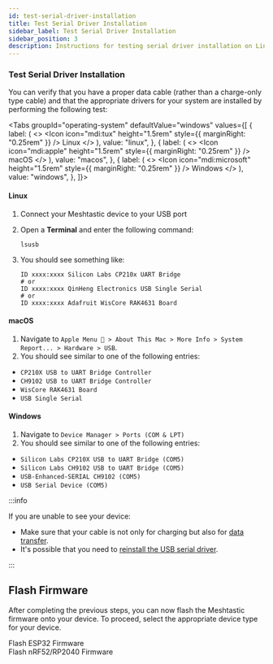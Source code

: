 ```yaml
---
id: test-serial-driver-installation
title: Test Serial Driver Installation
sidebar_label: Test Serial Driver Installation
sidebar_position: 3
description: Instructions for testing serial driver installation on Linux, macOS, or Windows.
---
```



### Test Serial Driver Installation

You can verify that you have a proper data cable (rather than a charge-only type cable) and that the appropriate drivers for your system are installed by performing the following test:

<Tabs
  groupId="operating-system"
  defaultValue="windows"
  values={[
    {
      label: (
        <>
          <Icon icon="mdi:tux" height="1.5rem" style={{ marginRight: "0.25rem" }} /> Linux
        </>
      ),
      value: "linux",
    },
    {
      label: (
        <>
          <Icon icon="mdi:apple" height="1.5rem" style={{ marginRight: "0.25rem" }} /> macOS
        </>
      ),
      value: "macos",
    },
    {
      label: (
        <>
          <Icon icon="mdi:microsoft" height="1.5rem" style={{ marginRight: "0.25rem" }} /> Windows
        </>
      ),
      value: "windows",
    },
  ]}>

<TabItem value="linux">

#### Linux

1. Connect your Meshtastic device to your USB port
2. Open a **Terminal** and enter the following command:

   ```shell
   lsusb
   ```

3. You should see something like:

   ```shell
   ID xxxx:xxxx Silicon Labs CP210x UART Bridge
   # or
   ID xxxx:xxxx QinHeng Electronics USB Single Serial
   # or
   ID xxxx:xxxx Adafruit WisCore RAK4631 Board
   ```

</TabItem>
<TabItem value="macos">

#### macOS

1. Navigate to `Apple Menu  > About This Mac > More Info > System Report... > Hardware > USB`.
2. You should see similar to one of the following entries:

- `CP210X USB to UART Bridge Controller`
- `CH9102 USB to UART Bridge Controller`
- `WisCore RAK4631 Board`
- `USB Single Serial`

</TabItem>
<TabItem value="windows">

#### Windows

1. Navigate to `Device Manager > Ports (COM & LPT)`
2. You should see similar to one of the following entries:

- `Silicon Labs CP210X USB to UART Bridge (COM5)`
- `Silicon Labs CH9102 USB to UART Bridge (COM5)`
- `USB-Enhanced-SERIAL CH9102 (COM5)`
- `USB Serial Device (COM5)`

</TabItem>
</Tabs>

:::info

If you are unable to see your device:

- Make sure that your cable is not only for charging but also for [data transfer](/docs/getting-started#verify-data-cable).
- It's possible that you need to [reinstall the USB serial driver](/docs/getting-started/serial-drivers).

:::

## Flash Firmware

After completing the previous steps, you can now flash the Meshtastic firmware onto your device. To proceed, select the appropriate device type for your device.

<div className="indexCtasBody">
  <div className="split-container">
    <div className="split-item">
      <Link
        className={"button button--outline button--lg cta--button"}
        to={"/docs/getting-started/flashing-firmware/esp32/"}
      >
        Flash ESP32 Firmware
      </Link>
    </div>

  <div className="split-item">
      <Link
        className={"button button--outline button--lg cta--button"}
        to={"/docs/getting-started/flashing-firmware/nrf52/"}
      >
        Flash nRF52/RP2040 Firmware
      </Link>
    </div>
  </div>
</div>
